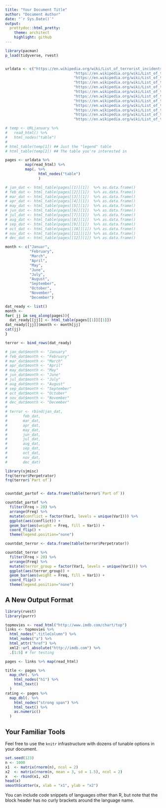 ```yaml
---
title: "Your Document Title"
author: "Document Author"
date: "`r Sys.Date()`"
output:
  prettydoc::html_pretty:
    theme: architect
    highlight: github
---
```


```r
library(pacman)
p_load(tidyverse, rvest)


urldata <- c("https://en.wikipedia.org/wiki/List_of_terrorist_incidents_in_January_2017", 
                               "https://en.wikipedia.org/wiki/List_of_terrorist_incidents_in_February_2017",
                               "https://en.wikipedia.org/wiki/List_of_terrorist_incidents_in_March_2017",
                               "https://en.wikipedia.org/wiki/List_of_terrorist_incidents_in_April_2017",
                               "https://en.wikipedia.org/wiki/List_of_terrorist_incidents_in_May_2017",
                               "https://en.wikipedia.org/wiki/List_of_terrorist_incidents_in_June_2017",
                               "https://en.wikipedia.org/wiki/List_of_terrorist_incidents_in_July_2017",
                               "https://en.wikipedia.org/wiki/List_of_terrorist_incidents_in_August_2017",
                               "https://en.wikipedia.org/wiki/List_of_terrorist_incidents_in_September_2017",
                               "https://en.wikipedia.org/wiki/List_of_terrorist_incidents_in_October_2017",
                               "https://en.wikipedia.org/wiki/List_of_terrorist_incidents_in_November_2017",
                               "https://en.wikipedia.org/wiki/List_of_terrorist_incidents_in_December_2017")

# temp <- URLjanuary %>% 
#   read_html() %>%
#   html_nodes("table")
# 
# html_table(temp[1]) ## Just the "legend" table
# html_table(temp[2]) ## The table you're interested in

pages <- urldata %>%
         map(read_html) %>%
         map(. %>% 
               html_nodes("table") 
               )

# jan_dat <- html_table(pages[[1]][1])  %>% as.data.frame()
# feb_dat <- html_table(pages[[2]][1])  %>% as.data.frame()
# mar_dat <- html_table(pages[[3]][1])  %>% as.data.frame()
# apr_dat <- html_table(pages[[4]][1])  %>% as.data.frame()
# may_dat <- html_table(pages[[5]][1])  %>% as.data.frame()
# jun_dat <- html_table(pages[[6]][1])  %>% as.data.frame()
# jul_dat <- html_table(pages[[7]][1])  %>% as.data.frame()
# aug_dat <- html_table(pages[[8]][1])  %>% as.data.frame()
# sep_dat <- html_table(pages[[9]][1])  %>% as.data.frame()
# oct_dat <- html_table(pages[[10]][1]) %>% as.data.frame()
# nov_dat <- html_table(pages[[11]][1]) %>% as.data.frame()
# dec_dat <- html_table(pages[[12]][1]) %>% as.data.frame()

month <- c("Januar",
           "February",
           "March",
           "April",
           "May",
           "June",
           "July",
           "August",
           "September",
           "October",
           "November",
           "December")

dat_ready <- list()
month <- 
for( jj in seq_along(pages)){
  dat_ready[[jj]] <- html_table(pages[[1]][[1]])
dat_ready[[jj]]$month <- month[jj]
cat(jj)
}

terror <- bind_rows(dat_ready)

# jan_dat$month <- "January"
# feb_dat$month <- "February"
# mar_dat$month <- "March"
# apr_dat$month <- "April"
# may_dat$month <- "May"
# jun_dat$month <- "June"
# jul_dat$month <- "July"
# aug_dat$month <- "August"
# sep_dat$month <- "September"
# oct_dat$month <- "October"
# nov_dat$month <- "November"
# dec_dat$month <- "December"
# 
# terror <- rbind(jan_dat,
#       feb_dat,
#       mar_dat,
#       apr_dat,
#       may_dat,
#       jun_dat,
#       jul_dat,
#       aug_dat,
#       sep_dat,
#       oct_dat,
#       nov_dat,
#       dec_dat)

library(sjmisc)
frq(terror$Perpetrator)
frq(terror$`Part of`)


countdat_partof <- data.frame(table(terror$`Part of`))

countdat_partof %>% 
  filter(Freq > 20) %>% 
  arrange(Freq) %>% 
  mutate(conflict = factor(Var1, levels = unique(Var1))) %>% 
  ggplot(aes(conflict)) + 
  geom_bar(aes(weight = Freq, fill = Var1)) + 
  coord_flip() +
  theme(legend.position="none")

countdat_terror <- data.frame(table(terror$Perpetrator))

countdat_terror %>% 
  filter(Freq > 20) %>% 
  arrange(Freq) %>% 
  mutate(terror_group = factor(Var1, levels = unique(Var1))) %>% 
  ggplot(aes(terror_group)) + 
  geom_bar(aes(weight = Freq, fill = Var1)) + 
  coord_flip() +
  theme(legend.position="none")

```


## A New Output Format

```r
library(rvest)
library(purrr)

topmovies <- read_html("http://www.imdb.com/chart/top")
links <- topmovies %>%
  html_nodes(".titleColumn") %>%
  html_nodes("a") %>%
  html_attr("href") %>% 
  xml2::url_absolute("http://imdb.com") %>% 
  .[1:5] # for testing

pages <- links %>% map(read_html)

title <- pages %>% 
  map_chr(. %>% 
    html_nodes("h1") %>% 
    html_text()
  )
rating <- pages %>% 
  map_dbl(. %>% 
    html_nodes("strong span") %>% 
    html_text() %>% 
    as.numeric()
  )
```



## Your Familiar Tools

Feel free to use the `knitr` infrastructure with dozens of tunable options in
your document.

```r
set.seed(123)
n <- 1000
x1  <- matrix(rnorm(n), ncol = 2)
x2  <- matrix(rnorm(n, mean = 3, sd = 1.5), ncol = 2)
x   <- rbind(x1, x2)
head(x)
smoothScatter(x, xlab = "x1", ylab = "x2")
```

You can include code snippets of languages other than R, but note that
the block header has no curly brackets around the language name.

